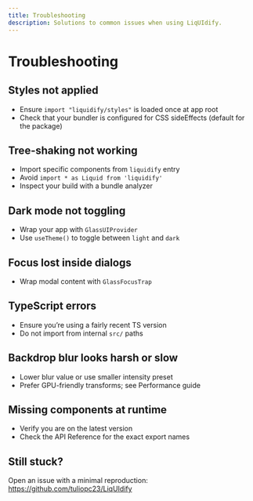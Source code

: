 ```yaml
---
title: Troubleshooting
description: Solutions to common issues when using LiqUIdify.
---
```


# Troubleshooting

## Styles not applied
- Ensure `import "liquidify/styles"` is loaded once at app root
- Check that your bundler is configured for CSS sideEffects (default for the package)

## Tree-shaking not working
- Import specific components from `liquidify` entry
- Avoid `import * as Liquid from 'liquidify'`
- Inspect your build with a bundle analyzer

## Dark mode not toggling
- Wrap your app with `GlassUIProvider`
- Use `useTheme()` to toggle between `light` and `dark`

## Focus lost inside dialogs
- Wrap modal content with `GlassFocusTrap`

## TypeScript errors
- Ensure you’re using a fairly recent TS version
- Do not import from internal `src/` paths

## Backdrop blur looks harsh or slow
- Lower blur value or use smaller intensity preset
- Prefer GPU-friendly transforms; see Performance guide

## Missing components at runtime
- Verify you are on the latest version
- Check the API Reference for the exact export names

## Still stuck?
Open an issue with a minimal reproduction: https://github.com/tuliopc23/LiqUIdify
